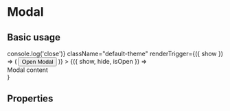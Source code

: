 
<Meta title="Components/Modal" component={Modal} />

# Modal

## Basic usage

<Canvas>
  <Story name="Basic usage">
    <Modal
      onClose={() => console.log('close')}
      className="default-theme"
      renderTrigger={({ show }) => (
        <Button onClick={show}>
          Open Modal
        </Button>
      )}
    >
      {({ show, hide, isOpen }) => <div>Modal content</div>}
    </Modal>
  </Story>
</Canvas>

## Properties

<ArgsTable of={Modal} />
